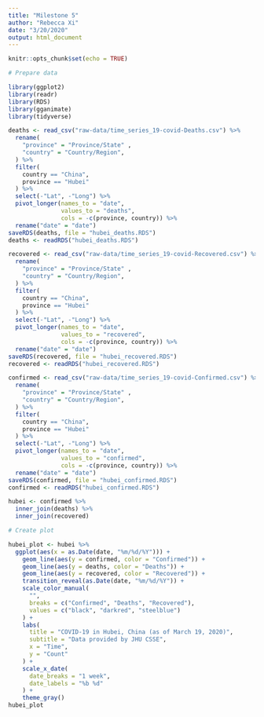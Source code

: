 ```yaml
---
title: "Milestone 5"
author: "Rebecca Xi"
date: "3/20/2020"
output: html_document
---
```


```r
knitr::opts_chunk$set(echo = TRUE)

# Prepare data 

library(ggplot2)
library(readr)
library(RDS)
library(gganimate)
library(tidyverse)

deaths <- read_csv("raw-data/time_series_19-covid-Deaths.csv") %>% 
  rename(
    "province" = "Province/State" ,
    "country" = "Country/Region",
  ) %>% 
  filter(
    country == "China",
    province == "Hubei"
  ) %>% 
  select(-"Lat", -"Long") %>% 
  pivot_longer(names_to = "date",
               values_to = "deaths",
               cols = -c(province, country)) %>% 
  rename("date" = "date")
saveRDS(deaths, file = "hubei_deaths.RDS")
deaths <- readRDS("hubei_deaths.RDS")

recovered <- read_csv("raw-data/time_series_19-covid-Recovered.csv") %>% 
  rename(
    "province" = "Province/State" ,
    "country" = "Country/Region",
  ) %>% 
  filter(
    country == "China",
    province == "Hubei"
  ) %>% 
  select(-"Lat", -"Long") %>% 
  pivot_longer(names_to = "date",
               values_to = "recovered",
               cols = -c(province, country)) %>% 
  rename("date" = "date")
saveRDS(recovered, file = "hubei_recovered.RDS")
recovered <- readRDS("hubei_recovered.RDS")

confirmed <- read_csv("raw-data/time_series_19-covid-Confirmed.csv") %>% 
  rename(
    "province" = "Province/State" ,
    "country" = "Country/Region",
  ) %>% 
  filter(
    country == "China",
    province == "Hubei"
  ) %>% 
  select(-"Lat", -"Long") %>% 
  pivot_longer(names_to = "date",
               values_to = "confirmed",
               cols = -c(province, country)) %>% 
  rename("date" = "date")
saveRDS(confirmed, file = "hubei_confirmed.RDS")
confirmed <- readRDS("hubei_confirmed.RDS")

hubei <- confirmed %>% 
  inner_join(deaths) %>% 
  inner_join(recovered)
```

```r

# Create plot 

hubei_plot <- hubei %>% 
  ggplot(aes(x = as.Date(date, "%m/%d/%Y"))) +
    geom_line(aes(y = confirmed, color = "Confirmed")) +
    geom_line(aes(y = deaths, color = "Deaths")) +
    geom_line(aes(y = recovered, color = "Recovered")) +
    transition_reveal(as.Date(date, "%m/%d/%Y")) +
    scale_color_manual(
      "", 
      breaks = c("Confirmed", "Deaths", "Recovered"),
      values = c("black", "darkred", "steelblue")
    ) +
    labs(
      title = "COVID-19 in Hubei, China (as of March 19, 2020)",
      subtitle = "Data provided by JHU CSSE",
      x = "Time",
      y = "Count"
    ) +
    scale_x_date(
      date_breaks = "1 week", 
      date_labels = "%b %d"
    ) +
    theme_gray()
hubei_plot
```

